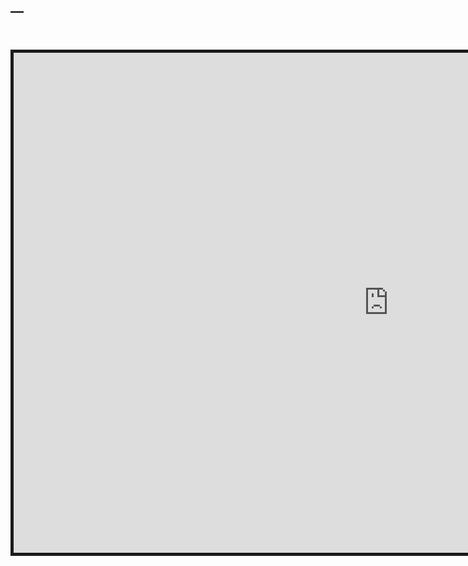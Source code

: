 ---
---
<link rel="stylesheet" href="styles.css" type="text/css">
<br>

<iframe src="https://utrecht-university.shinyapps.io/samplingcorrelations/" style="border: 5px solid; width: 1200px; height: 800px;"></iframe>